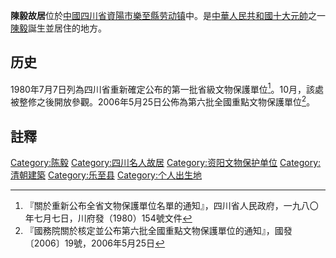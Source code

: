 {{coord|30.3836|N|104.9511|E|display=title|dim:3000_type:landmark_region:CN-51}}
{{msg:四川省文物保護單位
|名稱 = 陳毅同志舊居
|編號 = 2
|圖片 = 
|級別 = S1
|分類 = 
|時代 = 1901年
|地点 = [[四川省|四川省]][[樂至縣|樂至縣]][[勞動公社|勞動公社]]
|坐標 =
|登錄 = 1980年7月7日
}}
{{msg:四川省文物保護單位
|名稱 = 陳毅故居
|編號 = 1038
|圖片 = 
|級別 = 106
|分類 = 
|時代 = 清
|地点 = [[四川省|四川省]][[樂至縣|樂至縣]]
|坐標 =104.962007,30.385218
|登錄 = 2006年5月25日
}}
'''陳毅故居'''位於[[中华人民共和国|中國]][[四川省|四川省]][[資陽市|資陽市]][[樂至縣|樂至縣]][[劳动镇|劳动镇]]中。是[[中华人民共和国|中華人民共和國]][[十大元帥|十大元帥]]之一[[陳毅|陳毅]]誕生並居住的地方。

==历史==
1980年7月7日列為四川省重新確定公布的第一批省級文物保護單位<ref>『關於重新公布全省文物保護單位名單的通知』，四川省人民政府，一九八〇年七月七日，川府發（1980）154號文件</ref>。10月，該處被整修之後開放參觀。2006年5月25日公佈為第六批全國重點文物保護單位<ref>『國務院關於核定並公布第六批全國重點文物保護單位的通知』，國發〔2006〕19號，2006年5月25日</ref>。

==註釋==
{{reflist}}

{{文物保護單位小作品}}
{{四川全国重点文物保护单位}}
{{四川省全国爱国主义教育示范基地}}
[[Category:陈毅|Category:陈毅]]
[[Category:四川名人故居|Category:四川名人故居]]
[[Category:资阳文物保护单位|Category:资阳文物保护单位]]
[[Category:清朝建築|Category:清朝建築]]
[[Category:乐至县|Category:乐至县]]
[[Category:个人出生地|Category:个人出生地]]